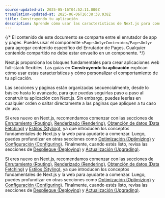 ```yaml
---
source-updated-at: 2025-05-16T04:52:11.000Z
translation-updated-at: 2025-06-06T16:38:38.938Z
title: Construyendo tu aplicación
description: Aprende cómo usar las características de Next.js para construir tu aplicación.
---
```


{/* El contenido de este documento se comparte entre el enrutador de app y pages. Puedes usar el componente `<PagesOnly>Contenido</PagesOnly>` para agregar contenido específico del Enrutador de Pages. Cualquier contenido compartido no debe estar envuelto en un componente. */}

Next.js proporciona los bloques fundamentales para crear aplicaciones web full-stack flexibles. Las guías en **Construyendo tu aplicación** explican cómo usar estas características y cómo personalizar el comportamiento de tu aplicación.

Las secciones y páginas están organizadas secuencialmente, desde lo básico hasta lo avanzado, para que puedas seguirlas paso a paso al construir tu aplicación con Next.js. Sin embargo, puedes leerlas en cualquier orden o saltar directamente a las páginas que apliquen a tu caso de uso.

<AppOnly>

Si eres nuevo en Next.js, recomendamos comenzar con las secciones de [Enrutamiento (Routing)](/docs/app/building-your-application/routing), [Renderizado (Rendering)](/docs/app/building-your-application/rendering), [Obtención de datos (Data Fetching)](/docs/app/building-your-application/data-fetching) y [Estilos (Styling)](/docs/app/building-your-application/styling), ya que introducen los conceptos fundamentales de Next.js y la web para ayudarte a comenzar. Luego, puedes profundizar en otras secciones como [Optimización (Optimizing)](/docs/app/building-your-application/optimizing) y [Configuración (Configuring)](/docs/app/building-your-application/configuring). Finalmente, cuando estés listo, revisa las secciones de [Despliegue (Deploying)](/docs/app/building-your-application/deploying) y [Actualización (Upgrading)](/docs/app/building-your-application/upgrading).

</AppOnly>

<PagesOnly>

Si eres nuevo en Next.js, recomendamos comenzar con las secciones de [Enrutamiento (Routing)](/docs/pages/building-your-application/routing), [Renderizado (Rendering)](/docs/pages/building-your-application/rendering), [Obtención de datos (Data Fetching)](/docs/pages/building-your-application/data-fetching) y [Estilos (Styling)](/docs/pages/building-your-application/styling), ya que introducen los conceptos fundamentales de Next.js y la web para ayudarte a comenzar. Luego, puedes profundizar en otras secciones como [Optimización (Optimizing)](/docs/pages/building-your-application/optimizing) y [Configuración (Configuring)](/docs/pages/building-your-application/configuring). Finalmente, cuando estés listo, revisa las secciones de [Despliegue (Deploying)](/docs/pages/building-your-application/deploying) y [Actualización (Upgrading)](/docs/pages/building-your-application/upgrading).

</PagesOnly>